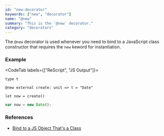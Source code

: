 ```yaml
---
id: "new-decorator"
keywords: ["new", "decorator"]
name: "@new"
summary: "This is the `@new` decorator."
category: "decorators"
---
```


The `@new` decorator is used whenever you need to bind to a JavaScript
class constructor that requires the `new` keword for instantiation.

### Example

<CodeTab labels={["ReScript", "JS Output"]}>

```res
type t

@new external create: unit => t = "Date"

let now = create()
```

```js
var now = new Date();
```

</CodeTab>

### References

- [Bind to a JS Object That's a Class](/docs/manual/latest/bind-to-js-object#bind-to-a-js-object-thats-a-class)
